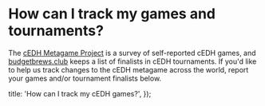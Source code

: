 
# How can I track my games and tournaments?

The
[cEDH Metagame Project](https://www.reddit.com/r/CompetitiveEDH/comments/udj37u/cedh_metagame_project_version_5_2_month_update/)
is a survey of self-reported cEDH games, and
[budgetbrews.club](https://budgetbrews.club/deck-lists/#finals) keeps a list of
finalists in cEDH tournaments. If you'd like to help us track changes to the
cEDH metagame across the world, report your games and/or tournament finalists
below.

<IframeEmbed
  maxWidth={600}
  height="8600"
  src="https://docs.google.com/forms/d/e/1FAIpQLScZzUaMJRl50KjeCO1KqJgaHXnrZY88Tv9NZeqZUAFXhpw0vQ/viewform?embedded=true"
/>

<IframeEmbed
  maxWidth={600}
  height="1650"
  src="https://docs.google.com/forms/d/e/1FAIpQLSf1VZOOgyJDhVRpcFHxptPFmFeNjvhOhB5sg6SQf_f9xqBFcQ/viewform?embedded=true"
/>

  title: 'How can I track my cEDH games?',
});


